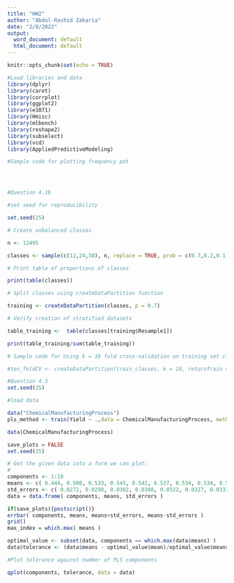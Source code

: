 ---
title: "HW2"
author: "Abdul-Rashid Zakaria"
date: "2/8/2022"
output:
  word_document: default
  html_document: default
---

```{r setup, include=FALSE}
knitr::opts_chunk$set(echo = TRUE)
```


```{r}
#Load libraries and data
library(dplyr)
library(caret)
library(corrplot)
library(ggplot2)
library(e1071)
library(Hmisc)
library(mlbench)
library(reshape2)
library(subselect)
library(vcd)
library(AppliedPredictiveModeling)
```





```{r}

#Sample code for plotting frequency pot




#Question 4.1b

#set seed for reproducibility

set.seed(25)

# Create unbalanced classes

n <- 12495

classes <- sample(c(12,24,30), n, replace = TRUE, prob = c(0.7,0.2,0.1))

# Print table of proportions of classes

print(table(classes))

# Split classes using createDataPartition function

training <- createDataPartition(classes, p = 0.7)

# Verify creation of stratified datasets

table_training <-  table(classes[training$Resample1])

print(table_training/sum(table_training))

# Sample code for Using k = 10 fold cross-validation on training set classes (train_classes)

#ten_foldCV <- createDataPartition(train_classes, k = 10, returnTrain = TRUE)

```

```{r}
#Question 4.3
set.seed(25)

#load data

data("ChemicalManufacturingProcess")
pls_method <- train(Yield ~ .,data = ChemicalManufacturingProcess, method = "pls", preProc = c("center", "scale"), tuneLength = 10, trControl = trainControl(method = "repeatedcv", repeats = 5))
```


```{r}
data(ChemicalManufacturingProcess)

save_plots = FALSE
set.seed(25)

# Get the given data into a form we can plot:
#
components <- 1:10
means <- c( 0.444, 0.500, 0.533, 0.545, 0.542, 0.537, 0.534, 0.534, 0.520, 0.507 )
std_errors <- c( 0.0272, 0.0298, 0.0302, 0.0308, 0.0322, 0.0327, 0.0333, 0.0330, 0.0326, 0.0324 )
data = data.frame( components, means, std_errors ) 

if(save_plots){postscript()}
errbar( components, means, means+std_errors, means-std_errors )  
grid()
max_index = which.max( means )
```

```{r}
optimal_value <- subset(data, components == which.max(data$means) )
data$tolerance <- (data$means - optimal_value$mean)/optimal_value$means * 100

#Plot tolerance against number of PLS components

qplot(components, tolerance, data = data)

```

